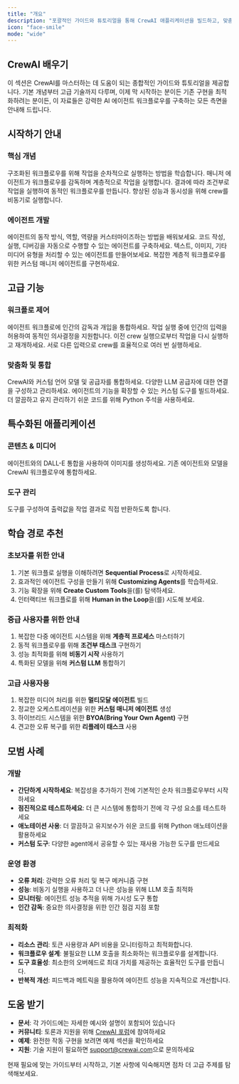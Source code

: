 ```yaml
---
title: "개요"
description: "포괄적인 가이드와 튜토리얼을 통해 CrewAI 애플리케이션을 빌드하고, 맞춤화하며, 최적화하는 방법을 알아보세요."
icon: "face-smile"
mode: "wide"
---
```


## CrewAI 배우기

이 섹션은 CrewAI를 마스터하는 데 도움이 되는 종합적인 가이드와 튜토리얼을 제공합니다. 기본 개념부터 고급 기술까지 다루며, 이제 막 시작하는 분이든 기존 구현을 최적화하려는 분이든, 이 자료들은 강력한 AI 에이전트 워크플로우를 구축하는 모든 측면을 안내해 드립니다.

## 시작하기 안내

### 핵심 개념
<CardGroup cols={2}>
  <Card title="순차적 프로세스" icon="list-ol" href="/ko/learn/sequential-process">
    구조화된 워크플로우를 위해 작업을 순차적으로 실행하는 방법을 학습합니다.
  </Card>

  <Card title="계층적 프로세스" icon="sitemap" href="/ko/learn/hierarchical-process">
    매니저 에이전트가 워크플로우를 감독하며 계층적으로 작업을 실행합니다.
  </Card>

  <Card title="조건부 작업" icon="code-branch" href="/ko/learn/conditional-tasks">
    결과에 따라 조건부로 작업을 실행하여 동적인 워크플로우를 만듭니다.
  </Card>

  <Card title="비동기 시작" icon="bolt" href="/ko/learn/kickoff-async">
    향상된 성능과 동시성을 위해 crew를 비동기로 실행합니다.
  </Card>
</CardGroup>

### 에이전트 개발
<CardGroup cols={2}>
  <Card title="에이전트 커스터마이징" icon="user-gear" href="/ko/learn/customizing-agents">
    에이전트의 동작 방식, 역할, 역량을 커스터마이즈하는 방법을 배워보세요.
  </Card>

  <Card title="에이전트 코딩" icon="code" href="/ko/learn/coding-agents">
    코드 작성, 실행, 디버깅을 자동으로 수행할 수 있는 에이전트를 구축하세요.
  </Card>

  <Card title="멀티모달 에이전트" icon="images" href="/ko/learn/multimodal-agents">
    텍스트, 이미지, 기타 미디어 유형을 처리할 수 있는 에이전트를 만들어보세요.
  </Card>

  <Card title="커스텀 매니저 에이전트" icon="user-tie" href="/ko/learn/custom-manager-agent">
    복잡한 계층적 워크플로우를 위한 커스텀 매니저 에이전트를 구현하세요.
  </Card>
</CardGroup>

## 고급 기능

### 워크플로 제어
<CardGroup cols={2}>
  <Card title="Human in the Loop" icon="user-check" href="/ko/learn/human-in-the-loop">
    에이전트 워크플로에 인간의 감독과 개입을 통합하세요.
  </Card>

  <Card title="Human Input on Execution" icon="hand-paper" href="/ko/learn/human-input-on-execution">
    작업 실행 중에 인간의 입력을 허용하여 동적인 의사결정을 지원합니다.
  </Card>

  <Card title="Replay Tasks" icon="rotate-left" href="/ko/learn/replay-tasks-from-latest-crew-kickoff">
    이전 crew 실행으로부터 작업을 다시 실행하고 재개하세요.
  </Card>

  <Card title="Kickoff for Each" icon="repeat" href="/ko/learn/kickoff-for-each">
    서로 다른 입력으로 crew를 효율적으로 여러 번 실행하세요.
  </Card>
</CardGroup>

### 맞춤화 및 통합
<CardGroup cols={2}>
  <Card title="커스텀 LLM" icon="brain" href="/ko/learn/custom-llm">
    CrewAI와 커스텀 언어 모델 및 공급자를 통합하세요.
  </Card>

  <Card title="LLM 연결" icon="link" href="/ko/learn/llm-connections">
    다양한 LLM 공급자에 대한 연결을 구성하고 관리하세요.
  </Card>

  <Card title="커스텀 도구 생성" icon="wrench" href="/ko/learn/create-custom-tools">
    에이전트의 기능을 확장할 수 있는 커스텀 도구를 빌드하세요.
  </Card>

  <Card title="주석 사용하기" icon="at" href="/ko/learn/using-annotations">
    더 깔끔하고 유지 관리하기 쉬운 코드를 위해 Python 주석을 사용하세요.
  </Card>
</CardGroup>

## 특수화된 애플리케이션

### 콘텐츠 & 미디어
<CardGroup cols={2}>
  <Card title="DALL-E 이미지 생성" icon="image" href="/ko/learn/dalle-image-generation">
    에이전트와의 DALL-E 통합을 사용하여 이미지를 생성하세요.
  </Card>

  <Card title="내 에이전트 가져오기" icon="user-plus" href="/ko/learn/bring-your-own-agent">
    기존 에이전트와 모델을 CrewAI 워크플로우에 통합하세요.
  </Card>
</CardGroup>

### 도구 관리
<CardGroup cols={2}>
  <Card title="도구 출력을 결과로 강제" icon="hammer" href="/ko/learn/force-tool-output-as-result">
    도구를 구성하여 출력값을 작업 결과로 직접 반환하도록 합니다.
  </Card>
</CardGroup>

## 학습 경로 추천

### 초보자를 위한 안내
1. 기본 워크플로 실행을 이해하려면 **Sequential Process**로 시작하세요.
2. 효과적인 에이전트 구성을 만들기 위해 **Customizing Agents**를 학습하세요.
3. 기능 확장을 위해 **Create Custom Tools**을(를) 탐색하세요.
4. 인터랙티브 워크플로를 위해 **Human in the Loop**을(를) 시도해 보세요.

### 중급 사용자를 위한 안내
1. 복잡한 다중 에이전트 시스템을 위해 **계층적 프로세스** 마스터하기
2. 동적 워크플로우를 위해 **조건부 태스크** 구현하기
3. 성능 최적화를 위해 **비동기 시작** 사용하기
4. 특화된 모델을 위해 **커스텀 LLM** 통합하기

### 고급 사용자용
1. 복잡한 미디어 처리를 위한 **멀티모달 에이전트** 빌드
2. 정교한 오케스트레이션을 위한 **커스텀 매니저 에이전트** 생성
3. 하이브리드 시스템을 위한 **BYOA(Bring Your Own Agent)** 구현
4. 견고한 오류 복구를 위한 **리플레이 태스크** 사용

## 모범 사례

### 개발
- **간단하게 시작하세요**: 복잡성을 추가하기 전에 기본적인 순차 워크플로우부터 시작하세요
- **점진적으로 테스트하세요**: 더 큰 시스템에 통합하기 전에 각 구성 요소를 테스트하세요
- **애노테이션 사용**: 더 깔끔하고 유지보수가 쉬운 코드를 위해 Python 애노테이션을 활용하세요
- **커스텀 도구**: 다양한 agent에서 공유할 수 있는 재사용 가능한 도구를 만드세요

### 운영 환경
- **오류 처리**: 강력한 오류 처리 및 복구 메커니즘 구현
- **성능**: 비동기 실행을 사용하고 더 나은 성능을 위해 LLM 호출 최적화
- **모니터링**: 에이전트 성능 추적을 위해 가시성 도구 통합
- **인간 감독**: 중요한 의사결정을 위한 인간 점검 지점 포함

### 최적화
- **리소스 관리**: 토큰 사용량과 API 비용을 모니터링하고 최적화합니다.
- **워크플로우 설계**: 불필요한 LLM 호출을 최소화하는 워크플로우를 설계합니다.
- **도구 효율성**: 최소한의 오버헤드로 최대 가치를 제공하는 효율적인 도구를 만듭니다.
- **반복적 개선**: 피드백과 메트릭을 활용하여 에이전트 성능을 지속적으로 개선합니다.

## 도움 받기

- **문서**: 각 가이드에는 자세한 예시와 설명이 포함되어 있습니다
- **커뮤니티**: 토론과 지원을 위해 [CrewAI 포럼](https://community.crewai.com)에 참여하세요
- **예제**: 완전한 작동 구현을 보려면 예제 섹션을 확인하세요
- **지원**: 기술 지원이 필요하면 [support@crewai.com](mailto:support@crewai.com)으로 문의하세요

현재 필요에 맞는 가이드부터 시작하고, 기본 사항에 익숙해지면 점차 더 고급 주제를 탐색해보세요.